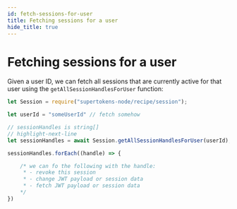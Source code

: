 ```yaml
---
id: fetch-sessions-for-user
title: Fetching sessions for a user
hide_title: true
---
```


<!-- COPY DOCS -->
<!-- ./session/common-customizations/sessions/fetch-sessions-for-user.mdx -->


# Fetching sessions for a user

Given a user ID, we can fetch all sessions that are currently active for that user using the `getAllSessionHandlesForUser` function:

<BackendSDKTabs>
<TabItem value="nodejs">

```jsx
let Session = require("supertokens-node/recipe/session");

let userId = "someUserId" // fetch somehow

// sessionHandles is string[]
// highlight-next-line
let sessionHandles = await Session.getAllSessionHandlesForUser(userId);

sessionHandles.forEach((handle) => {

    /* we can fo the following with the handle:
     * - revoke this session
     * - change JWT payload or session data
     * - fetch JWT payload or session data
    */
})
```
</TabItem>
</BackendSDKTabs>
